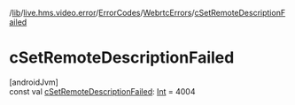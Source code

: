 /[lib](/api-reference/android/v2/home/content)/[live.hms.video.error](../../index)/[ErrorCodes](../index)/[WebrtcErrors](index)/[cSetRemoteDescriptionFailed](c-set-remote-description-failed)

# cSetRemoteDescriptionFailed

[androidJvm]\
const val [cSetRemoteDescriptionFailed](c-set-remote-description-failed): [Int](https://kotlinlang.org/api/latest/jvm/stdlib/kotlin/-int/index.html) = 4004
